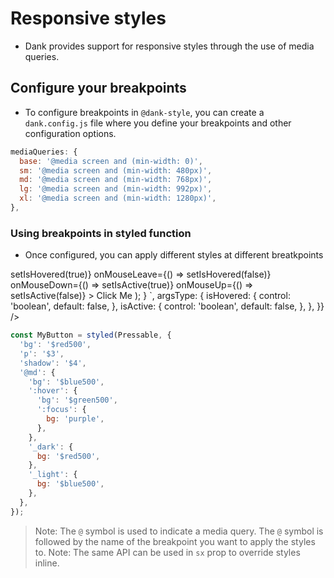 
<Meta title="api/Responsive Styles" />


# Responsive styles

- Dank provides support for responsive styles through the use of media queries.

## Configure your breakpoints

- To configure breakpoints in `@dank-style`, you can create a `dank.config.js` file where you define your breakpoints and other configuration options.

```jsx
mediaQueries: {
  base: '@media screen and (min-width: 0)',
  sm: '@media screen and (min-width: 480px)',
  md: '@media screen and (min-width: 768px)',
  lg: '@media screen and (min-width: 992px)',
  xl: '@media screen and (min-width: 1280px)',
},
```

### Using breakpoints in styled function

- Once configured, you can apply different styles at different breatkpoints

<AppProvider>
  <CodePreview
    showArgsController={false}
    metaData={{
      scope: {
        styled,
        Text,
        Pressable,
        Provider: StyledProvider,
        config,
        useState,
      },
      code: `
          function Button() {
            const StyledButton = styled(Pressable, {
              'bg': '$red500',
              'p': '$3',
              'shadow': '$4',
              ':hover': {
                  'bg': '$red600',
                },
              ':active': {
                  'bg': '$red700',
                },
              '@md': {
                'bg': '$blue500',
                ':hover': {
                  'bg': '$blue600',
                },
                ':active': {
                  'bg': '$blue700',
                },
              },
            });
            const StyledButtonText = styled(
              Text,
              {
                color: '$textDark50',
              },
            );
            const [isHovered, setIsHovered] = useState(false);
            const [isActive, setIsActive] = useState(false);
            return (
              <Provider config={config}>
                <StyledButton
                  states={{ hover: isHovered, active: isActive }}
                  onMouseEnter={() => setIsHovered(true)}
                  onMouseLeave={() => setIsHovered(false)}
                  onMouseDown={() => setIsActive(true)}
                  onMouseUp={() => setIsActive(false)}
                >
                  <StyledButtonText>Click Me</StyledButtonText>
                </StyledButton>
              </Provider>
            );
          }
      `,
      argsType: {
        isHovered: {
          control: 'boolean',
          default: false,
        },
        isActive: {
          control: 'boolean',
          default: false,
        },
      },
    }}
  />
</AppProvider>

```jsx
const MyButton = styled(Pressable, {
  'bg': '$red500',
  'p': '$3',
  'shadow': '$4',
  '@md': {
    'bg': '$blue500',
    ':hover': {
      'bg': '$green500',
      ':focus': {
        bg: 'purple',
      },
    },
    '_dark': {
      bg: '$red500',
    },
    '_light': {
      bg: '$blue500',
    },
  },
});
```

> Note: The `@` symbol is used to indicate a media query. The `@` symbol is followed by the name of the breakpoint you want to apply the styles to.
> Note: The same API can be used in `sx` prop to override styles inline.
